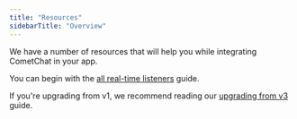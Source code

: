 ```yaml
---
title: "Resources"
sidebarTitle: "Overview"
---
```




We have a number of resources that will help you while integrating CometChat in your app.

You can begin with the [all real-time listeners](/sdk/react-native/real-time-listeners) guide.

If you're upgrading from v1, we recommend reading our [upgrading from v3](/sdk/react-native/upgrading-from-v3) guide.
